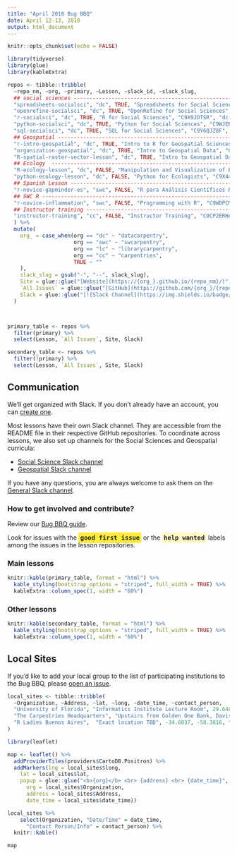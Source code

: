 ```yaml
---
title: "April 2018 Bug BBQ"
date: April 12-13, 2018
output: html_document
---
```


```r
knitr::opts_chunk$set(echo = FALSE)
```


```r
library(tidyverse)
library(glue)
library(kableExtra)

repos <- tibble::tribble(
  ~repo_nm, ~org, ~primary, ~Lesson, ~slack_id, ~slack_slug, 
  ## social sciences -----------------------------------------------------------
  "spreadsheets-socialsci", "dc", TRUE, "Spreadsheets for Social Sciences", "C9X34DJ9Z", "dc-socsci-data-org", 
  "openrefine-socialsci", "dc", TRUE, "OpenRefine for Social Sciences", "C9Y0UEXPY", "dc-socsci-openref", 
  "r-socialsci", "dc", TRUE, "R for Social Sciences", "C9X9JDTSR", "dc-socsci-r", 
  "python-socialsci", "dc", TRUE, "Python for Social Sciences", "C9WJEBW01", "dc-socsci-py-sosci", 
  "sql-socialsci", "dc", TRUE, "SQL for Social Sciences", "C9Y6QJZ8F", "dc-socsci-sql",
  ## Geospatial ----------------------------------------------------------------
  "r-intro-geospatial", "dc", TRUE, "Intro to R for Geospatial Sciences", "C9ME7G5RD", "dc-geospatial",
  "organization-geospatial", "dc", TRUE, "Intro to Geospatial Data", "C9ME7G5RD", "dc-geospatial",
  "R-spatial-raster-vector-lesson", "dc", TRUE, "Intro to Geospatial Data With R", "C9ME7G5RD", "dc-geospatial",  
  ## Ecology  ------------------------------------------------------------------
  "R-ecology-lesson", "dc", FALSE, "Manipulation and Visualization of Ecological Data with R", "C9X9EC405", "dc-ecology-r", 
  "python-ecology-lesson", "dc", FALSE, "Python for Ecologists", "C9X44HCDS", "dc-ecology-py", 
  ## Spanish Lesson ------------------------------------------------------------
  "r-novice-gapminder-es", "swc", FALSE, "R para Análisis Científicos Reproducibles", "C9X9DN84V", "swc-r-gapminder-es", 
  ## SWC R ---------------------------------------------------------------------
  "r-novice-inflammation", "swc", FALSE, "Programming with R", "C9WDPCMUG", "swc-r-inflammation",
  ## Instructor training -------------------------------------------------------
  "instructor-training", "cc", FALSE, "Instructor Training", "C0CP2ERHA", "instructor-training", 
  ) %>%
  mutate(
    org_ = case_when(org == "dc" ~ "datacarpentry",
                     org == "swc" ~ "swcarpentry",
                     org == "lc" ~ "librarycarpentry",
                     org == "cc" ~ "carpentries", 
                     TRUE ~ ""
    ),
    slack_slug = gsub("-", "--", slack_slug), 
    Site = glue::glue("[Website](https://{org_}.github.io/{repo_nm}/)"),
    `All Issues` = glue::glue("[GitHub](https://github.com/{org_}/{repo_nm}/issues)"), 
    Slack = glue::glue("[![Slack Channel](https://img.shields.io/badge/Slack_Channel-{slack_slug}-E01563.svg)](https://swcarpentry.slack.com/messages/{slack_id}/)")
  )



primary_table <- repos %>%
  filter(primary) %>%
  select(Lesson, `All Issues`, Site, Slack)

secondary_table <- repos %>%
  filter(!primary) %>%
  select(Lesson, `All Issues`, Site, Slack)

```


## Communication

We'll get organized with Slack. If you don't already have an account, you can [create one](https://swc-slack-invite.herokuapp.com/).

Most lessons have their own Slack channel. They are accessible from the README file in their respective GitHub repositories. To coordinate across lessons, we also set up channels for the Social Sciences and Geospatial curricula:

* [Social Science Slack channel](https://swcarpentry.slack.com/messages/C9M87MC7Q)
* [Geospatial Slack channel](https://swcarpentry.slack.com/messages/C9ME7G5RD)

If you have any questions, you are always welcome to ask them on the [General Slack channel](https://swcarpentry.slack.com/messages/C03LE48AY).

### How to get involved and contribute?

Review our [Bug BBQ guide](https://hackmd.io/s/r1EDctqcG#).

Look for issues with the <span style="font-family: monospace; font-weight: bold; color: #222222; background-color: #FFEB3A; border-radius: 4px; padding: 4px;">good first issue</span> or the <span style="font-family: monospace; font-weight: bold; color: #222222; background-color: #FFF8C4; border-radius: 4px; padding: 4px;">help wanted</span> labels among the issues in the lesson repositories.

### Main lessons

```r
knitr::kable(primary_table, format = "html") %>%
  kable_styling(bootstrap_options = "striped", full_width = TRUE) %>% 
  kableExtra::column_spec(1, width = "60%")

```

### Other lessons

```r
knitr::kable(secondary_table, format = "html") %>%
  kable_styling(bootstrap_options = "striped", full_width = TRUE) %>% 
  kableExtra::column_spec(1, width = "60%")
```

## Local Sites

If you'd like to add your local group to the list of participating institutions to the Bug BBQ, please [open an issue](https://github.com/carpentries/2018-04-bug-bbq/issues/new?template=local-event.md).

```r
local_sites <- tibble::tribble(
  ~Organization, ~Address, ~lat, ~long, ~date_time, ~contact_person,
  "University of Florida", "Informatics Institute Lecture Room", 29.6480513, -82.3444175, "Friday April 13th (1pm - 5pm)", "[Hao Ye](https://github.com/UF-Carpentry/Coordination/issues/11)",
  "The Carpentries Headquarters", "Upstairs from Golden One Bank, Davis, CA", 38.5427382, -121.7439358, "Thursday April 12 (9am-6pm), Friday April 13th (9am-6pm)", "[Sign up](https://docs.google.com/spreadsheets/d/1bP5vwL65B15sTF4lyMQvH6dw3jL1m_JlgmYFhllSVto/edit#gid=0)",
  "R Ladies Buenos Aires",  "Exact location TBD", -34.6037, -58.3816, " Thursday, April 12 (time TBD)", "[Rayna Harris](rayna.harris@gmail.com)"
)

library(leaflet)

map <- leaflet() %>%
  addProviderTiles(providers$CartoDB.Positron) %>% 
  addMarkers(lng = local_sites$long,
    lat = local_sites$lat,
    popup = glue::glue("<b>{org}</b> <br> {address} <br> {date_time}",
      org = local_sites$Organization,
      address = local_sites$Address, 
      date_time = local_sites$date_time))
```


```r
local_sites %>%
    select(Organization, "Date/Time" = date_time,
      "Contact Person/Info" = contact_person) %>% 
  knitr::kable()
```

```r
map
```


